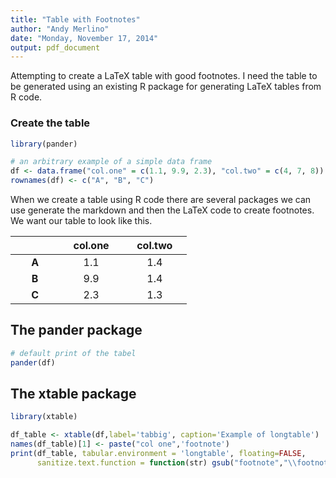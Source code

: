 ```yaml
---
title: "Table with Footnotes"
author: "Andy Merlino"
date: "Monday, November 17, 2014"
output: pdf_document
---
```


Attempting to create a LaTeX table with good footnotes.  I need the table to be generated using an existing R package for generating LaTeX tables from R code.

### Create the table
```r
library(pander)

# an arbitrary example of a simple data frame
df <- data.frame("col.one" = c(1.1, 9.9, 2.3), "col.two" = c(4, 7, 8))
rownames(df) <- c("A", "B", "C")
```

When we create a table using R code there are several packages we can use generate the markdown and then the LaTeX code to create footnotes.  We want our table to look like this.

--------------------------------------------------
    &nbsp;         col.one           col.two   
-------------- ------------------ ----------------
    **A**            1.1               1.4        

    **B**            9.9               1.4        

    **C**            2.3               1.3        
--------------------------------------------------

[^1]: Random note a
[^2]: Random note b

\pagebreak

## The pander package
```r
# default print of the tabel
pander(df)
```


## The xtable package

```r
library(xtable)

df_table <- xtable(df,label='tabbig', caption='Example of longtable')
names(df_table)[1] <- paste("col one",'footnote')
print(df_table, tabular.environment = 'longtable', floating=FALSE,
      sanitize.text.function = function(str) gsub("footnote","\\footnote{my tricky footnote !!}", str, fixed=TRUE))
```